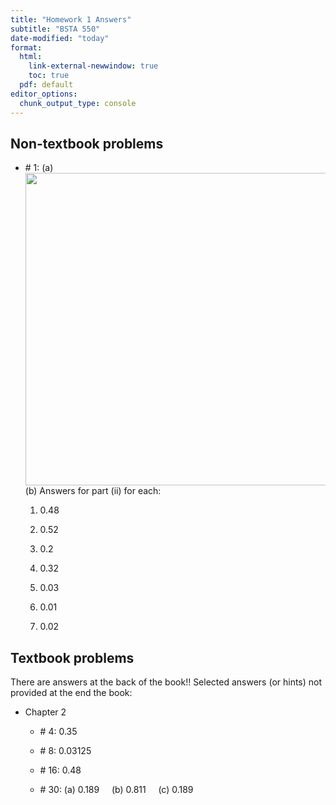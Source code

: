 ```yaml
---
title: "Homework 1 Answers"
subtitle: "BSTA 550"
date-modified: "today"
format: 
  html: 
    link-external-newwindow: true
    toc: true
  pdf: default 
editor_options: 
  chunk_output_type: console
---
```


## Non-textbook problems

-   \# 1: (a) ![](images/HW_01_NTB_01_A-01.png){width="500"} (b) Answers for part (ii) for each:

    1.  0.48

    2.  0.52

    3.  0.2

    4.  0.32

    5.  0.03

    6.  0.01

    7.  0.02

## Textbook problems

There are answers at the back of the book!! Selected answers (or hints) not provided at the end the book:

-   Chapter 2

    -   \# 4: 0.35

    -   \# 8: 0.03125

    -   \# 16: 0.48

    -   \# 30: (a) 0.189     (b) 0.811     (c) 0.189
